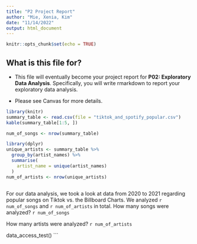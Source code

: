 ```yaml
---
title: "P2 Project Report"
author: "Mie, Xenia, Kim"
date: "11/14/2022"
output: html_document
---
```


```r
knitr::opts_chunk$set(echo = TRUE)
```

## What is this file for?

* This file will eventually become your project report for **P02: Exploratory Data Analysis**. Specifically, you will write rmarkdown to report your exploratory data analysis.

* Please see Canvas for more details.

```r
library(knitr)
summary_table <- read.csv(file = "tiktok_and_spotify_popular.csv")
kable(summary_table[1:5, ])
```


```r
num_of_songs <- nrow(summary_table)
```

```r
library(dplyr)
unique_artists <- summary_table %>% 
  group_by(artist_names) %>% 
  summarise(
    artist_name = unique(artist_names)
  )
num_of_artists <- nrow(unique_artists)
```

```r

```

For our data analysis, we took a look at data from 2020 to 2021 regarding popular songs on Tiktok vs. the Billboard Charts. We analyzed `r num_of_songs` and `r num_of_artists` in total. 
How many songs were analyzed?
`r num_of_songs`

How many artists were analyzed?
`r num_of_artists`




data_access_test()
```
